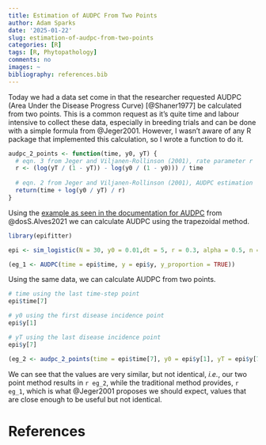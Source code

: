 ```yaml
---
title: Estimation of AUDPC From Two Points
author: Adam Sparks
date: '2025-01-22'
slug: estimation-of-audpc-from-two-points
categories: [R]
tags: [R, Phytopathology]
comments: no
images: ~
bibliography: references.bib
---
```


Today we had a data set come in that the researcher requested AUDPC (Area Under the Disease Progress Curve) [@Shaner1977] be calculated from two points.
This is a common request as it's quite time and labour intensive to collect these data, especially in breeding trials and can be done with a simple formula from @Jeger2001.
However, I wasn't aware of any R package that implemented this calculation, so I wrote a function to do it.

```r
audpc_2_points <- function(time, y0, yT) {
  # eqn. 3 from Jeger and Viljanen-Rollinson (2001), rate parameter r
  r <- (log(yT / (1 - yT)) - log(y0 / (1 - y0))) / time
  
  # eqn. 2 from Jeger and Viljanen-Rollinson (2001), AUDPC estimation
  return(time + log(y0 / yT) / r)
}
```

Using the [example as seen in the documentation for AUDPC](https://alvesks.github.io/epifitter/reference/AUDPC.html) from @dosS.Alves2021 we can calculate AUDPC using the trapezoidal method.

```r
library(epifitter)

epi <- sim_logistic(N = 30, y0 = 0.01,dt = 5, r = 0.3, alpha = 0.5, n = 1)

(eg_1 <- AUDPC(time = epi$time, y = epi$y, y_proportion = TRUE))

```

Using the same data, we can calculate AUDPC from two points.

```r
# time using the last time-step point
epi$time[7]

# y0 using the first disease incidence point
epi$y[1]

# yT using the last disease incidence point
epi$y[7]

(eg_2 <- audpc_2_points(time = epi$time[7], y0 = epi$y[1], yT = epi$y[7]))
```

We can see that the values are very similar, but not identical, *i.e.*, our two point method results in `r eg_2`, while the traditional method provides, `r eg_1`, which is what @Jeger2001 proposes we should expect, values that are close enough to be useful but not identical.

# References
